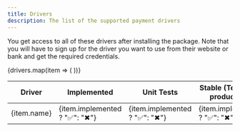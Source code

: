 ```yaml
---
title: Drivers
description: The list of the supported payment drivers
---
```



You get access to all of these drivers after installing the package. Note that you will have to sign up for the driver you want to use from their website or bank and get the required credentials.

<table>
  <thead>
    <tr>
      <th>Driver</th>
      <th>Implemented</th>
      <th>Unit Tests</th>
      <th>Stable (Tested on production)</th>
    </tr>
  </thead>
  <tbody>
    {drivers.map(item => (
      <tr key={item.name}>
        <td>{item.name}</td>
        <td>{item.implemented ? "✅": "✖"}</td>
        <td>{item.implemented ? "✅": "✖"}</td>
        <td>{item.implemented ? "✅": "✖"}</td>
      </tr>
    ))}
  </tbody>
</table>